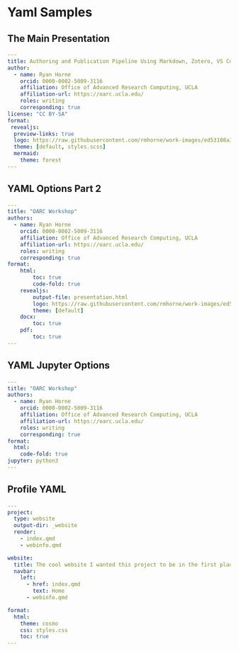 # Yaml Samples

## The Main Presentation
```yaml
---
title: Authoring and Publication Pipeline Using Markdown, Zotero, VS Code, GitHub, and Quarto 
author:
  - name: Ryan Horne
    orcid: 0000-0002-5009-3116 
    affiliation: Office of Advanced Research Computing, UCLA
    affiliation-url: https://oarc.ucla.edu/
    roles: writing
    corresponding: true
license: "CC BY-SA"
format:
 revealjs:
  preview-links: true
  logo: https://raw.githubusercontent.com/rmhorne/work-images/ed53108a33ec6274cff3dd8c06aad26405ef7645/images/creative-commons/cc-by-sa.svg
  theme: [default, styles.scss]
  mermaid:
    theme: forest
---
```

## YAML Options Part 2 {auto-animate="true"}

```yaml
---
title: "OARC Workshop"
authors:
  - name: Ryan Horne
    orcid: 0000-0002-5009-3116
    affiliation: Office of Advanced Research Computing, UCLA
    affiliation-url: https://oarc.ucla.edu/
    roles: writing
    corresponding: true
format:
    html:
        toc: true
        code-fold: true
    revealjs:
        output-file: presentation.html
        logo: https://raw.githubusercontent.com/rmhorne/work-images/ed53108a33ec6274cff3dd8c06aad26405ef7645/images/creative-commons/cc-by-sa.svg
        theme: [default]
    docx:
        toc: true
    pdf:
        toc: true
---
```

## YAML Jupyter Options {auto-animate="true"}

```yaml
---
title: "OARC Workshop"
authors:
  - name: Ryan Horne
    orcid: 0000-0002-5009-3116
    affiliation: Office of Advanced Research Computing, UCLA
    affiliation-url: https://oarc.ucla.edu/
    roles: writing
    corresponding: true
format:
  html:
    code-fold: true
jupyter: python3
---

```
## Profile YAML {auto-animate="true"}

```yaml
---
project:
  type: website
  output-dir: _website
  render:
    - index.qmd
    - webinfo.qmd

website:
  title: The cool website I wanted this project to be in the first place
  navbar:
    left:
      - href: index.qmd
        text: Home
      - webinfo.qmd

format:
  html:
    theme: cosmo
    css: styles.css
    toc: true
---

```
